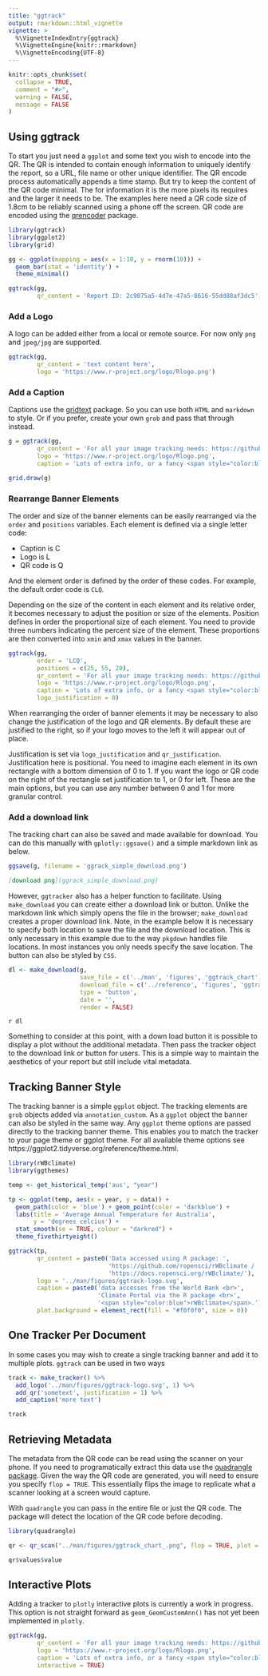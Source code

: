 ```yaml
---
title: "ggtrack"
output: rmarkdown::html_vignette
vignette: >
  %\VignetteIndexEntry{ggtrack}
  %\VignetteEngine{knitr::rmarkdown}
  %\VignetteEncoding{UTF-8}
---
```


```r
knitr::opts_chunk$set(
  collapse = TRUE,
  comment = "#>",
  warning = FALSE,
  message = FALSE
)
```



## Using ggtrack

To start you just need a `ggplot` and some text you wish to encode into the QR. The QR is intended to contain enough information to uniquely identify the report, so a URL, file name or other unique identifier. The QR encode process automatically appends a time stamp. But try to keep the content of the QR code minimal. The for information it is the more pixels its requires and the larger it needs to be. The examples here need a QR code size of 1.8cm to be reliably scanned using a phone off the screen. QR code are encoded using the [qrencoder](https://github.com/hrbrmstr/qrencoder) package.

```r
library(ggtrack)
library(ggplot2)
library(grid)

gg <- ggplot(mapping = aes(x = 1:10, y = rnorm(10))) +
  geom_bar(stat = 'identity') +
  theme_minimal()

ggtrack(gg,
        qr_content = 'Report ID: 2c9075a5-4d7e-47a5-8616-55dd88af3dc5')

```

### Add a Logo

A logo can be added either from a local or remote source. For now only `png` and `jpeg/jpg` are supported.

```r
ggtrack(gg,
        qr_content = 'text content here',
        logo = 'https://www.r-project.org/logo/Rlogo.png')

```




### Add a Caption

Captions use the [gridtext](https://github.com/wilkelab/gridtext) package. So you can use both `HTML` and `markdown` to style. Or if you prefer, create your own `grob` and pass that through instead.

```r
g = ggtrack(gg,
        qr_content = 'For all your image tracking needs: https://github.com/mrjoh3/ggtrack',
        logo = 'https://www.r-project.org/logo/Rlogo.png',
        caption = 'Lots of extra info, or a fancy <span style="color:blue">"grob"</span>.')

grid.draw(g)
```


### Rearrange Banner Elements

The order and size of the banner elements can be easily rearranged via the `order` and `positions` variables. Each element is defined via a single letter code:

  * Caption is C
  * Logo is L
  * QR code is Q
  
And the element order is defined by the order of these codes. For example, the default order code is `CLQ`.

Depending on the size of the content in each element and its relative order, it becomes necessary to adjust the position or size of the elements. Position defines in order the proportional size of each element. You need to provide three numbers indicating the percent size of the element. These proportions are then converted into `xmin` and `xmax` values in the banner.

```r

ggtrack(gg, 
        order = 'LCQ', 
        positions = c(25, 55, 20),
        qr_content = 'For all your image tracking needs: https://github.com/mrjoh3/ggtrack',
        logo = 'https://www.r-project.org/logo/Rlogo.png',
        caption = 'Lots of extra info, or a fancy <span style="color:blue">"grob"</span>.',
        logo_justification = 0)

```

When rearranging the order of banner elements it may be necessary to also change the justification of the logo and QR elements. By default these are justified to the right, so if your logo moves to the left it will appear out of place. 

Justification is set via `logo_justification` and `qr_justification`. Justification here is positional. You need to imagine each element in its own rectangle with a bottom dimension of 0 to 1. If you want the logo or QR code on the right of the rectangle set justification to 1, or 0 for left. These are the main options, but you can use any number between 0 and 1 for more granular control.




### Add a download link 

The tracking chart can also be saved and made available for download. You can do this manually with `gplotly::ggsave()` and a simple markdown link as below.

```r
ggsave(g, filename = 'ggrack_simple_download.png')
```

```md
[download png](ggrack_simple_download.png)
```

However, `ggtracker` also has a helper function to facilitate. Using `make_download` you can create either a download link or button. Unlike the markdown link which simply opens the file in the browser; `make_download` creates a proper download link. Note, in the example below it is necessary to specify both location to save the file and the download location. This is only necessary in this example due to the way `pkgdown` handles file locations. In most instances you only needs specify the save location. The button can also be styled by `CSS`.

```r
dl <- make_download(g, 
                    save_file = c('../man', 'figures', 'ggtrack_chart'),
                    download_file = c('../reference', 'figures', 'ggtrack_chart'),
                    type = 'button',
                    date = '',
                    render = FALSE)
```

`r dl`

Something to consider at this point, with a down load button it is possible to display a plot without the additional metadata. Then pass the tracker object to the download link or button for users. This is a simple way to maintain the aesthetics of your report but still include vital metadata.


## Tracking Banner Style

The tracking banner is a simple `ggplot` object. The tracking elements are `grob` objects added via `annotation_custom`. As a `ggplot` object the banner can also be styled in the same way. Any `ggplot` theme options are passed directly to the tracking banner theme. This enables you to match the tracker to your page theme or ggplot theme. For all available theme options see https://ggplot2.tidyverse.org/reference/theme.html.

```r

library(rWBclimate)
library(ggthemes)

temp <- get_historical_temp('aus', "year")

tp <- ggplot(temp, aes(x = year, y = data)) +
  geom_path(color = 'blue') + geom_point(color = 'darkblue') +
  labs(title = 'Average Annual Temperature for Australia',
       y = 'degrees celcius') +
  stat_smooth(se = TRUE, colour = "darkred") +
  theme_fivethirtyeight() 

ggtrack(tp, 
        qr_content = paste0('Data accessed using R package: ',
                            'https://github.com/ropensci/rWBclimate / ',
                            'https://docs.ropensci.org/rWBclimate/'),
        logo = '../man/figures/ggtrack-logo.svg',
        caption = paste0('data accesses from the World Bank <br>',
                         'Climate Portal via the R package <br>',
                         '<span style="color:blue">rWBclimate</span>.'),
        plot.background = element_rect(fill = "#f0f0f0", size = 0))  
```


## One Tracker Per Document

In some cases you may wish to create a single tracking banner and add it to multiple plots. `ggtrack` can be used in two ways

```r

track <- make_tracker() %>% 
  add_logo('../man/figures/ggtrack-logo.svg', 1) %>% 
  add_qr('sometext', justification = 1) %>% 
  add_caption('more text')

track

```


## Retrieving Metadata

The metadata from the QR code can be read using the scanner on your phone. If you need to programatically extract this data use the [quadrangle package](https://github.com/brianwdavis/quadrangle). Given the way the QR code are generated, you will need to ensure you specify `flop = TRUE`. This essentially flips the image to replicate what a scanner looking at a screen would capture.

With `quadrangle` you can pass in the entire file or just the QR code. The package will detect the location of the QR code before decoding.

```r
library(quadrangle)

qr <- qr_scan("../man/figures/ggtrack_chart_.png", flop = TRUE, plot = FALSE)

qr$values$value
```




## Interactive Plots

Adding a tracker to `plotly` interactive plots is currently a work in progress. This option is not straight forward as `geom_GeomCustomAnn()` has not yet been implemented in `plotly`.

```r
ggtrack(gg,
        qr_content = 'For all your image tracking needs: https://github.com/mrjoh3/ggtrack',
        logo = 'https://www.r-project.org/logo/Rlogo.png',
        caption = 'Lots of extra info, or a fancy <span style="color:blue">"grob"</span>.',
        interactive = TRUE)

```


<style>
.hide img {
  float: right;
  margin-bottom: -50%; /* crop position */
}
</style>

<div class="hide">

</div>




